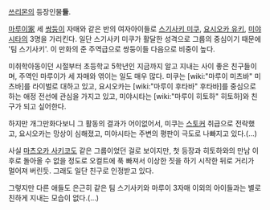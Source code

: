 [[쓰리몬]]의 등장인물'''들'''.

[[마루이家]] 세 [[쌍둥이]] 자매와 같은 반의 여자아이들로 [[스기사키 미쿠]], [[요시오카 유키]], [[미야시타]]의 3명을 가리킨다. 일단 스기사키 미쿠가 활달한 성격으로 그룹의 중심이기 때문에 '팀 스기사키'. 이 만화의 준 주역급으로 쌍둥이들 다음으로 비중이 높다.

미취학아동이던 시절부터 초등학교 5학년인 지금까지 알고 지내는 사이 좋은 친구들이며, 주역인 마루이가 세 자매와 엮이는 일도 매우 많다. 미쿠는 [wiki:"마루이 미츠바" 미츠바]를 라이벌로 대하고 있고, 요시오카는 [wiki:"마루이 후타바" 후타바]를 중심으로하는 애정 전선에 관심을 가지고 있고, 미야시타는 [wiki:"마루이 히토하" 히토하]와 친구가 되고 싶어한다.

하지만 개그만화다보니 그 활동의 결과가 어이없어서, 미쿠는 [[스토커]] 취급으로 전락했고, 요시오카는 망상이 심해졌고, 미야시타는 주변의 평판이 극도로 나빠지고 있다.(...)

사실 [[마츠오카 사키코]]도 같은 그룹이었던 걸로 보이지만, 첫 등장과 히토하와의 만남 이후로 돌아올 수 없을 정도로 오컬트에 푹 빠져서 이상한 짓을 하기 시작한 뒤로 거리가 멀어져 버린듯. 그래도 일단 친구로 인정받고 있다.

그렇지만 다른 애들도 은근히 같은 팀 스기사키와 마루이 3자매 이외의 아이들과는 별로 친하게 지내는 모습이 없다.(...)
